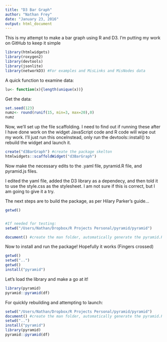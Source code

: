 ```yaml
---
title: "D3 Bar Graph"
author: "Nathan Frey"
date: "January 23, 2016"
output: html_document
---
```


This is my attempt to make a bar graph using R and D3. I'm putting my work on GitHub to keep it simple

```r
library(htmlwidgets)
library(roxygen2)
library(devtools)
library(jsonlite)
library(networkD3) #For examples and MisLinks and MisNodes data

```
A quick function to examine data:  
```r
lu<- function(x){length(unique(x))}

```
Get the data:
```r
set.seed(123)
numz<- round(runif(15, min=3, max=20),0)
numz
```

Now, we'll set up the file scaffolding. I need to find out if running these after I have done work on the widget JavaScript code and R code will wipe out my work. I'll just run this onceInstead, only run the devtools::install() to rebuild the widget and launch it.  
```r
create("d3BarGraph") #create the package skelton
htmlwidgets::scaffoldWidget("d3BarGraph") 
```

Now make the necessary edits to the .yaml file, pyramid.R file, and pyramid.js files.   

I edited the yaml file, added the D3 library as a dependecy, and then told it to use the style.css as the stylesheet. I am not sure if this is correct, but I am going to give it a try.

The next steps are to build the package, as per Hilary Parker's guide...  
```r
getwd()


#If needed for testing:
setwd("/Users/Nathan/Dropbox/R Projects Personal/pyramid/pyramid")

document() #create the man folder, automatically generate the pyramid.Rd file
```

Now to install and run the package! Hopefully it works (Fingers crossed)  

```r
getwd()
setwd("..")
getwd()
install("pyramid")
```

Let's load the library and make a go at it!

```r
library(pyramid)
pyramid::pyramid(df)

```


For quickly rebuilding and attempting to launch:  
```r
setwd("/Users/Nathan/Dropbox/R Projects Personal/pyramid/pyramid")
document() #create the man folder, automatically generate the pyramid.Rd file
setwd("..")
install("pyramid")
library(pyramid)
pyramid::pyramid(df)
```


































































































